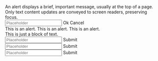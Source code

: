 

<Unstyled>
  <div className="flex flex-col gap-4 bg-ui-neutral-50 p-4 text-base text-ui-neutral-800">
    <Alert>
      <div className="flex flex-col gap-4">
        An alert displays a brief, important message, usually at the top of a
        page. Only text content updates are conveyed to screen readers,
        preserving focus.
        <div className="flex flex-wrap gap-2">
          <Input size="sm" placeholder="Placeholder" />
          <ButtonPrimary size="sm">Ok</ButtonPrimary>
          <ButtonTertiary size="sm">Cancel</ButtonTertiary>
        </div>
      </div>
    </Alert>
    <Alert type="danger">This is an alert.</Alert>
    <Alert type="success">This is an alert.</Alert>
    <Alert type="warning">This is an alert.</Alert>
    <div>This is just a block of text.</div>
    <div className="flex gap-2">
      <Input size="sm" placeholder="Placeholder" />
      <ButtonSecondary size="sm">Submit</ButtonSecondary>
    </div>
    <div className="flex gap-2">
      <Input size="md" placeholder="Placeholder" />
      <ButtonSecondary size="md">Submit</ButtonSecondary>
    </div>
    <div className="flex gap-2">
      <Input size="lg" placeholder="Placeholder" />
      <ButtonSecondary size="lg">Submit</ButtonSecondary>
    </div>
  </div>
</Unstyled>
